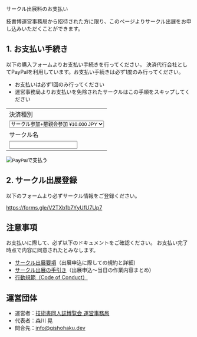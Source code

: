 
<SEO title="サークル出展料のお支払い"/>

<SectionHeader text="PAYMENT" pageHeader>
サークル出展料のお支払い
</SectionHeader>

<MdxContainer>

技書博運営事務局から招待された方に限り、このページよりサークル出展をお申し込みいただくことができます。

## 1. お支払い手続き

以下の購入フォームよりお支払い手続きを行ってください。
決済代行会社としてPayPalを利用しています。お支払い手続きは必ず1度のみ行ってください。

- お支払いは必ず1回のみ行ってください
- 運営事務局よりお支払いを免除されたサークルはこの手順をスキップしてください

<form action="https://www.paypal.com/cgi-bin/webscr" method="post" target="_top" accept-charset="Shift_JIS">
<input type="hidden" name="cmd" value="_s-xclick" />
<input type="hidden" name="hosted_button_id" value="HA9WB5AV8MVAN" />
<table>
<tr><td><input type="hidden" name="on0" value="決済種別" />決済種別</td></tr><tr><td>
<select name="os0">
<option value="サークル参加+懇親会参加">サークル参加+懇親会参加 ¥10,000 JPY</option>
<option value="サークルのみ">サークルのみ ¥5,000 JPY</option>
</select></td></tr>
<tr><td><input type="hidden" name="on1" value="サークル名" />サークル名</td></tr><tr><td><input type="text" name="os1" maxlength="200" /></td></tr>
</table>
<input type="hidden" name="currency_code" value="JPY" />
<input type="image" src="https://www.paypalobjects.com/ja_JP/JP/i/btn/btn_buynow_LG.gif" border="0" name="submit" alt="PayPalで支払う" />
<img alt="" border="0" src="https://www.paypalobjects.com/ja_JP/i/scr/pixel.gif" width="1" height="1" />
</form>

## 2. サークル出展登録

以下のフォームより必ずサークル情報をご登録ください。

https://forms.gle/V2TXb1b7YyUfU7Up7

## 注意事項

お支払いに際して、必ず以下のドキュメントをご確認ください。
お支払い完了時点で内容に同意されたとみなします。

- [サークル出展要項](https://esa-pages.io/p/sharing/13039/posts/183/414e8727a713c09715d7.html)（出展申込に際しての規約と詳細）
- [サークル出展の手引き](https://esa-pages.io/p/sharing/13039/posts/184/73ee5b937bfef7daebab.html)（出展申込～当日の作業内容まとめ）
- [行動規範（Code of Conduct）](https://esa-pages.io/p/sharing/13039/posts/13/4c6fe5c0f58bb4fb32cd.html)

## 運営団体

- 運営者：[技術書同人誌博覧会 運営事務局](https://gishohaku.dev/)
- 代表者：森川 晃
- 問合先：[info@gishohaku.dev](mailto:info@gishohaku.dev)

</MdxContainer>
